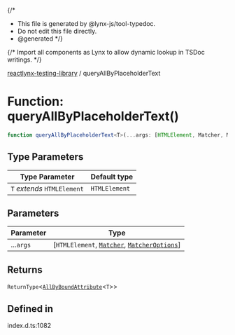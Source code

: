 {/*
* This file is generated by @lynx-js/tool-typedoc.
* Do not edit this file directly.
* @generated
*/}

{/* Import all components as Lynx to allow dynamic lookup in TSDoc writings. */}


[reactlynx-testing-library](/api/reactlynx-testing-library/index.mdx) / queryAllByPlaceholderText

# Function: queryAllByPlaceholderText()

```ts
function queryAllByPlaceholderText<T>(...args: [HTMLElement, Matcher, MatcherOptions]): ReturnType<AllByBoundAttribute<T>>
```

## Type Parameters

| Type Parameter | Default type |
| ------ | ------ |
| `T` *extends* `HTMLElement` | `HTMLElement` |

## Parameters

| Parameter | Type |
| ------ | ------ |
| ...`args` | [`HTMLElement`, [`Matcher`](/api/reactlynx-testing-library/TypeAlias.Matcher.mdx), [`MatcherOptions`](/api/reactlynx-testing-library/Interface.MatcherOptions.mdx)] |

## Returns

`ReturnType`\<[`AllByBoundAttribute`](/api/reactlynx-testing-library/TypeAlias.AllByBoundAttribute.mdx)\<`T`\>\>

## Defined in

index.d.ts:1082
